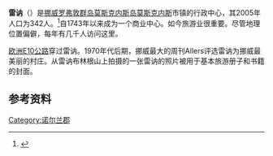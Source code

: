 {{Infobox settlement
|official_name          = 雷訥
|other_name             = 
|native_name            = Reine
|nickname               = 
|settlement_type        = 村
|image_skyline          = Reine at Reinefjorden, 2010 September.jpg
|image_caption          = 雷訥村莊
|pushpin_map            = Norway
|pushpin_label_position = right
|pushpin_mapsize        = 
|pushpin_map_caption    = 雷訥在[[挪威|挪威]]的位置
|subdivision_type       = 國家
|subdivision_name       = {{挪威}}
|subdivision_type1      = [[挪威分區|區域]] 
|subdivision_name1      = [[北挪威|北挪威]]
|subdivision_type2      = [[挪威行政區劃#郡|郡]]
|subdivision_name2      = [[诺尔兰郡|诺尔兰郡]]
|subdivision_type3      = {{Tsl|en|Districts of Norway|區 (挪威)|區}}
|subdivision_name3      = [[罗弗敦群岛|罗弗敦群岛]]
|subdivision_type4      = {{Tsl|en|List of municipalities of Norway|市镇 (挪威)|市镇}}
|subdivision_name4      = [[莫斯克內斯|莫斯克內斯]]
|timezone1              = [[Central_European_Time|CET]] 
|utc_offset1            = +01:00
|timezone1_DST          = [[Central_European_Summer_Time|CEST]] 
|utc_offset1_DST        = +02:00
|area_footnotes         = <ref name="ssb">{{cite web|title=Urban settlements. Population and area, by municipality|url=https://www.ssb.no/en/befolkning/statistikker/beftett/aar|date=1 January 2018|authorlink=挪威统计局|author=挪威统计局|accessdate=2019-05-02|archive-date=2019-06-08|archive-url=https://web.archive.org/web/20190608035004/https://www.ssb.no/en/befolkning/statistikker/beftett/aar|dead-url=no}}</ref>
|area_total_km2         = 0.28
|population_as_of       = 2018
|population_footnotes   = <ref name="ssb" />
|population_total       = 314
|population_density_km2 = 1121
|postal_code_type       = 郵遞區號
|postal_code            = 8390 Reine
|coordinates            = {{coord|67.9324|13.0887|region:NO_type:city|display=inline,title}}
|elevation_m            = 10
|elevation_footnotes    = <ref>{{cite web|title=Reine, Moskenes (Nordland)|url=https://www.yr.no/place/Norway/Nordland/Moskenes/Reine/|publisher=yr.no|accessdate=2018-12-09|archive-date=2018-12-01|archive-url=https://web.archive.org/web/20181201051620/https://www.yr.no/place/Norway/Nordland/Moskenes/Reine/|dead-url=no}}</ref>}}

'''雷讷'''（{{lang-no|Reine}}）是[[挪威|挪威]][[罗弗敦群岛|罗弗敦群岛]][[莫斯克内斯岛|莫斯克内斯岛]][[莫斯克内斯|莫斯克内斯]]市镇的行政中心，其2005年人口为342人。<ref>{{cite paper | author=Statistics Norway | title=Urban settlements. Population and area, by municipality. 1 January 2005 | date=2005 | url=http://www.ssb.no/en/beftett/arkiv/tab-2005-06-03-01-en.html | access-date=2009-03-20 | archive-date=2010-09-12 | archive-url=https://web.archive.org/web/20100912150109/http://www.ssb.no/en/beftett/arkiv/tab-2005-06-03-01-en.html | dead-url=no }}</ref>自1743年以来成为一个商业中心。如今旅游业很重要。尽管地理位置偏僻，每年有几千人访问这里。

[[欧洲E10公路|欧洲E10公路]]穿过雷讷。1970年代后期，挪威最大的周刊Allers评选雷讷为挪威最美丽的村庄。从雷讷布林根山上拍摄的一张雷讷的照片被用于基本旅游册子和书籍的封面。

== 参考资料 ==
{{reflist}}

{{commonscat|Reine}}
[[Category:诺尔兰郡|Category:诺尔兰郡]]
